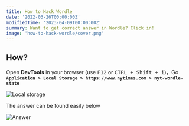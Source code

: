 ```yaml
---
title: How to Hack Wordle
date: '2022-03-26T00:00:00Z'
modifiedTime: '2023-04-09T00:00:00Z'
summary: Want to get correct answer in Wordle? Click in!
image: 'how-to-hack-wordle/cover.png'
---
```


## How?

Open **DevTools** in your browser (use <Kbd>F12</Kbd> or <Kbd>CTRL + Shift + i</Kbd>)，Go **`Application > Local Storage > https://www.nytimes.com > nyt-wordle-state`**

<Image
  src='/static/images/blog/how-to-hack-wordle/step-1.png'
  alt='Local storage'
  width={951}
  height={902}
/>

The answer can be found easily below

<Image
  src='/static/images/blog/how-to-hack-wordle/step-2.png'
  alt='Answer'
  width={636}
  height={743}
/>
